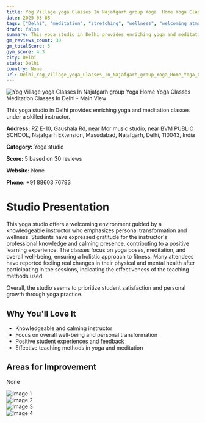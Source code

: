 ```yaml
---
title: Yog Village yoga Classes In Najafgarh group Yoga  Home Yoga Classes  Meditation Classes In Delhi
date: 2025-03-08
tags: ["Delhi", "meditation", "stretching", "wellness", "welcoming atmosphere", "Delhi"]  
draft: false
summary: This yoga studio in Delhi provides enriching yoga and meditation classes under a skilled instructor.
gm_reviews_count: 30
gm_totalScore: 5
gym_score: 4.3
city: Delhi
state: Delhi
country: None
url: Delhi_Yog_Village_yoga_Classes_In_Najafgarh_group_Yoga_Home_Yoga_Classes_Meditation_Classes_In_Delhi
---
```


<div className="aspect-[16/9] relative my-8">
  <img 
    src="https://lh5.googleusercontent.com/p/AF1QipO9SWMZZ77HLq-0lM1RmDiGWvHmHDlrsQkd0Fdt=w1920-h1080-k-no"
    alt="Yog Village yoga Classes In Najafgarh group Yoga  Home Yoga Classes  Meditation Classes In Delhi - Main View"
    className="object-cover absolute inset-0 w-full h-full rounded-lg"
  />
</div>

This yoga studio in Delhi provides enriching yoga and meditation classes under a skilled instructor.

**Address:** RZ E-10, Gaushala Rd, near Mor music studio, near BVM PUBLIC SCHOOL, Najafgarh Extension, Masudabad, Najafgarh, Delhi, 110043, India

**Category:** Yoga studio

**Score:** 5 based on 30 reviews

**Website:** None

**Phone:** +91 88603 76793

# Studio Presentation

This yoga studio offers a welcoming environment guided by a knowledgeable instructor who emphasizes personal transformation and wellness. Students have expressed gratitude for the instructor's professional knowledge and calming presence, contributing to a positive learning experience. The classes focus on yoga poses, meditation, and overall well-being, ensuring a holistic approach to fitness. Many attendees have reported feeling real changes in their physical and mental health after participating in the sessions, indicating the effectiveness of the teaching methods used.

Overall, the studio seems to prioritize student satisfaction and personal growth through yoga practice.

## Why You'll Love It

- Knowledgeable and calming instructor
- Focus on overall well-being and personal transformation
- Positive student experiences and feedback
- Effective teaching methods in yoga and meditation

## Areas for Improvement

None

<div className="grid grid-cols-1 xl:grid-cols-2 gap-4 my-8">
<div className="aspect-[4/3] relative"><img src="https://lh3.googleusercontent.com/p/AF1QipPbLlZkLRHyEvWOD_gTzBe-oRh44i3fXKMWVVvg=w1920-h1080-k-no" alt="Image 1" className="object-cover absolute inset-0 w-full h-full rounded-lg" /></div>
<div className="aspect-[4/3] relative"><img src="https://lh5.googleusercontent.com/p/AF1QipP1Ff4gy8TB0sumxnraqQ7bvW61g1_wqGKjk_KV=w1920-h1080-k-no" alt="Image 2" className="object-cover absolute inset-0 w-full h-full rounded-lg" /></div>
<div className="aspect-[4/3] relative"><img src="https://lh5.googleusercontent.com/p/AF1QipMJilXhgBoePQsiArTCChgXYcIQ8irLsf97mQNk=w1920-h1080-k-no" alt="Image 3" className="object-cover absolute inset-0 w-full h-full rounded-lg" /></div>
<div className="aspect-[4/3] relative"><img src="https://lh5.googleusercontent.com/p/AF1QipP_w-iEkg59K6XfSarUk1S2XkDlWQG7srE_2aTX=w1920-h1080-k-no" alt="Image 4" className="object-cover absolute inset-0 w-full h-full rounded-lg" /></div>
</div>